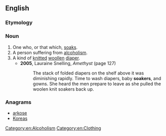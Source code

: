 ==English==

===Etymology===
{{suffix|soak|er|lang=en}}

===Noun===
{{en-noun}}

# One who, or that which, [[soak]]s.
# A person suffering from [[alcoholism]].
# A kind of [[knit]]ted [[woollen]] [[diaper]].
#* '''2005''', Lauraine Snelling, ''Amethyst'' (page 127)
#*: The stack of folded diapers on the shelf above it was diminishing rapidly. Time to wash diapers, baby '''soakers''', and gowns. She heard the men prepare to leave as she pulled the woolen knit soakers back up.

[[Category:en:Alcoholism]]

===Anagrams===
* [[arkose#English|arkose]]
* [[Koreas#English|Koreas]]

[[Category:en:Clothing]]